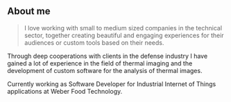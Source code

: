 ## About me

> I love working with small to medium sized companies in the technical sector, together creating beautiful and engaging experiences for their audiences or custom tools based on their needs.

Through deep cooperations with clients in the defense industry I have gained a lot of experience in the field of thermal imaging and the development of custom software for the analysis of thermal images.

Currently working as Software Developer for Industrial Internet of Things applications at Weber Food Technology.
